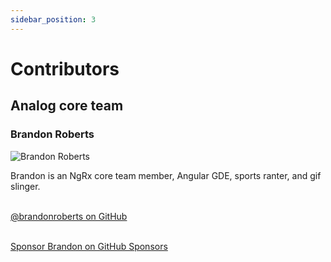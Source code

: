 ```yaml
---
sidebar_position: 3
---
```



# Contributors

## Analog core team

### Brandon Roberts

![Brandon Roberts](https://github.com/brandonroberts.png)

Brandon is an NgRx core team member, Angular GDE, sports ranter, and gif slinger.

[<GithubLogo className={styles.githubLogo} width="110" height="110" /><br />@brandonroberts on GitHub](https://github.com/brandonroberts)

[<GithubSponsorsLogo width="120" height="120" /><br />Sponsor Brandon on GitHub Sponsors](https://github.com/sponsors/brandonroberts)
